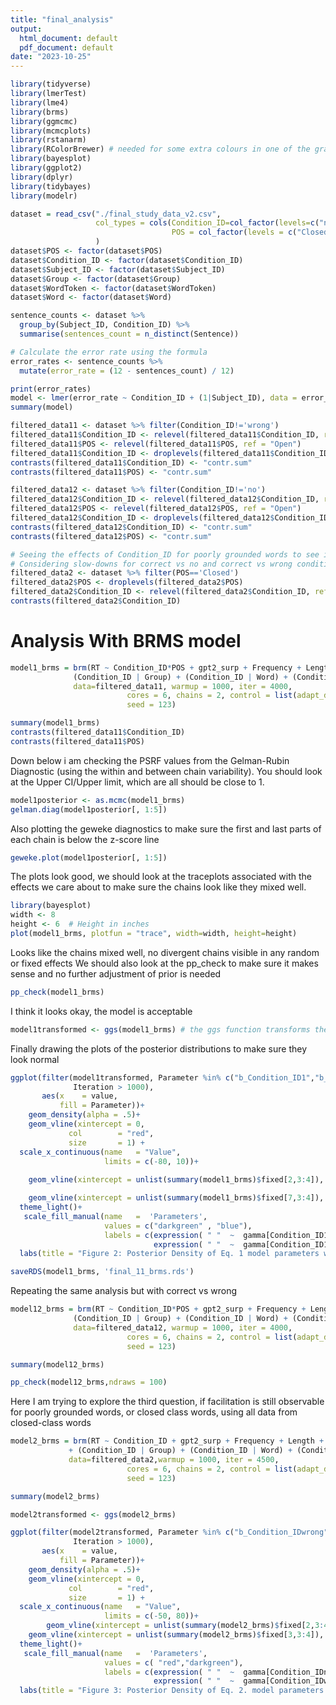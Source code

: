 ```yaml
---
title: "final_analysis"
output:
  html_document: default
  pdf_document: default
date: "2023-10-25"
---
```


```r
library(tidyverse)
library(lmerTest)
library(lme4)
library(brms)
library(ggmcmc)
library(mcmcplots)
library(rstanarm)
library(RColorBrewer) # needed for some extra colours in one of the graphs
library(bayesplot)
library(ggplot2)
library(dplyr)
library(tidybayes)
library(modelr)
```

```r
dataset = read_csv("./final_study_data_v2.csv",
                   col_types = cols(Condition_ID=col_factor(levels=c("no", "wrong", "correct")),
                                    POS = col_factor(levels = c("Closed","Open")))
                   )
dataset$POS <- factor(dataset$POS)
dataset$Condition_ID <- factor(dataset$Condition_ID)
dataset$Subject_ID <- factor(dataset$Subject_ID)
dataset$Group <- factor(dataset$Group)
dataset$WordToken <- factor(dataset$WordToken)
dataset$Word <- factor(dataset$Word)

sentence_counts <- dataset %>%
  group_by(Subject_ID, Condition_ID) %>%
  summarise(sentences_count = n_distinct(Sentence))

# Calculate the error rate using the formula
error_rates <- sentence_counts %>%
  mutate(error_rate = (12 - sentences_count) / 12)

print(error_rates)
model <- lmer(error_rate ~ Condition_ID + (1|Subject_ID), data = error_rates)
summary(model)

filtered_data11 <- dataset %>% filter(Condition_ID!='wrong')
filtered_data11$Condition_ID <- relevel(filtered_data11$Condition_ID, ref = "correct")
filtered_data11$POS <- relevel(filtered_data11$POS, ref = "Open")
filtered_data11$Condition_ID <- droplevels(filtered_data11$Condition_ID)
contrasts(filtered_data11$Condition_ID) <- "contr.sum"
contrasts(filtered_data11$POS) <- "contr.sum"
```
```r
filtered_data12 <- dataset %>% filter(Condition_ID!='no')
filtered_data12$Condition_ID <- relevel(filtered_data12$Condition_ID, ref = "correct")
filtered_data12$POS <- relevel(filtered_data12$POS, ref = "Open")
filtered_data12$Condition_ID <- droplevels(filtered_data12$Condition_ID)
contrasts(filtered_data12$Condition_ID) <- "contr.sum"
contrasts(filtered_data12$POS) <- "contr.sum"
```


```r
# Seeing the effects of Condition_ID for poorly grounded words to see if there's facilitation. 
# Considering slow-downs for correct vs no and correct vs wrong conditions
filtered_data2 <- dataset %>% filter(POS=='Closed')
filtered_data2$POS <- droplevels(filtered_data2$POS)
filtered_data2$Condition_ID <- relevel(filtered_data2$Condition_ID, ref = "correct")
contrasts(filtered_data2$Condition_ID)

```


# Analysis With BRMS model

```r
model1_brms = brm(RT ~ Condition_ID*POS + gpt2_surp + Frequency + Length + (Condition_ID*POS + gpt2_surp | Subject_ID) +
              (Condition_ID | Group) + (Condition_ID | Word) + (Condition_ID | WordToken), 
              data=filtered_data11, warmup = 1000, iter = 4000, 
                          cores = 6, chains = 2, control = list(adapt_delta = 0.85),
                          seed = 123)
```



```r
summary(model1_brms)
contrasts(filtered_data11$Condition_ID)
contrasts(filtered_data11$POS)
```


Down below i am checking the PSRF values from the Gelman-Rubin Diagnostic (using the within and between chain variability).
You should look at the Upper CI/Upper limit, which are all should be close to 1.

```r
model1posterior <- as.mcmc(model1_brms)
gelman.diag(model1posterior[, 1:5])
```
Also plotting the geweke diagnostics to make sure the first and last parts of each chain is below the z-score line

```r
geweke.plot(model1posterior[, 1:5])
```

The plots look good, we should look at the traceplots associated with the effects we care about to make sure the chains look 
like they mixed well. 

```r
library(bayesplot)
width <- 8  
height <- 6  # Height in inches
plot(model1_brms, plotfun = "trace", width=width, height=height)
```

Looks like the chains mixed well, no divergent chains visible in any random or fixed effects
We should also look at the pp_check to make sure it makes sense and no further adjustment of prior is needed

```r
pp_check(model1_brms)
```
I think it looks okay, the model is acceptable

```r
model1transformed <- ggs(model1_brms) # the ggs function transforms the BRMS output into a longformat tibble, that we can use to make different types of plots.
```

Finally drawing the plots of the posterior distributions to make sure they look normal

```r
ggplot(filter(model1transformed, Parameter %in% c("b_Condition_ID1","b_Condition_ID1:POS1"), 
              Iteration > 1000),
       aes(x    = value,
           fill = Parameter))+
    geom_density(alpha = .5)+
    geom_vline(xintercept = 0,
             col        = "red",
             size       = 1) +
  scale_x_continuous(name   = "Value",
                     limits = c(-80, 10))+ 
  
    geom_vline(xintercept = unlist(summary(model1_brms)$fixed[2,3:4]), col = "darkgreen", linetype = 2) +

    geom_vline(xintercept = unlist(summary(model1_brms)$fixed[7,3:4]), col = "blue",       linetype = 2) +
  theme_light()+
   scale_fill_manual(name   =  'Parameters', 
                     values = c("darkgreen" , "blue"), 
                     labels = c(expression( " "  ~  gamma[Condition_ID1]), 
                                expression( " "  ~  gamma[Condition_ID1:POS1])))+
  labs(title = "Figure 2: Posterior Density of Eq. 1 model parameters with 95% CI lines")

```


```r
saveRDS(model1_brms, 'final_11_brms.rds')
```

Repeating the same analysis but with correct vs wrong 


```r
model12_brms = brm(RT ~ Condition_ID*POS + gpt2_surp + Frequency + Length + (Condition_ID*POS + gpt2_surp | Subject_ID) +
              (Condition_ID | Group) + (Condition_ID | Word) + (Condition_ID | WordToken), 
              data=filtered_data12, warmup = 1000, iter = 4000, 
                          cores = 6, chains = 2, control = list(adapt_delta = 0.85),
                          seed = 123)
```

```r
summary(model12_brms)
```
```r
pp_check(model12_brms,ndraws = 100)
```

Here I am trying to explore the third question, if facilitation is still observable for poorly grounded words, 
or closed class words, using all data from closed-class words

```r
model2_brms = brm(RT ~ Condition_ID + gpt2_surp + Frequency + Length + (Condition_ID + gpt2_surp | Subject_ID)
             + (Condition_ID | Group) + (Condition_ID | Word) + (Condition_ID | WordToken),
             data=filtered_data2,warmup = 1000, iter = 4500, 
                          cores = 6, chains = 2, control = list(adapt_delta = 0.85),
                          seed = 123)
```

```r
summary(model2_brms)
```
```r
model2transformed <- ggs(model2_brms)
```
```r
ggplot(filter(model2transformed, Parameter %in% c("b_Condition_IDwrong","b_Condition_IDno"), 
              Iteration > 1000),
       aes(x    = value,
           fill = Parameter))+
    geom_density(alpha = .5)+
    geom_vline(xintercept = 0,
             col        = "red",
             size       = 1) +
  scale_x_continuous(name   = "Value",
                     limits = c(-50, 80))+ 
        geom_vline(xintercept = unlist(summary(model2_brms)$fixed[2,3:4]), col = "red", linetype = 2) +
    geom_vline(xintercept = unlist(summary(model2_brms)$fixed[3,3:4]), col = "darkgreen", linetype = 2) +
  theme_light()+
   scale_fill_manual(name   =  'Parameters', 
                     values = c( "red","darkgreen"), 
                     labels = c(expression( " "  ~  gamma[Condition_IDno]), 
                                expression( " "  ~  gamma[Condition_IDwrong])))+
  labs(title = "Figure 3: Posterior Density of Eq. 2. model parameters with 95% CI lines")
```


